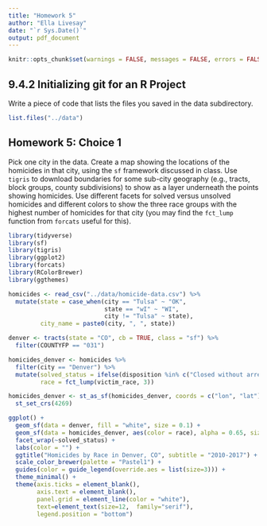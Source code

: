 ```yaml
---
title: "Homework 5"
author: "Ella Livesay"
date: "`r Sys.Date()`"
output: pdf_document
---
```



```r
knitr::opts_chunk$set(warnings = FALSE, messages = FALSE, errors = FALSE, include = TRUE)
```

## 9.4.2 Initializing git for an R Project

Write a piece of code that lists the files you saved in the data subdirectory.

```r
list.files("../data")
```

## Homework 5: Choice 1

Pick one city in the data. Create a map showing the locations of the homicides in that city, using the `sf` framework discussed in class. Use `tigris` to download boundaries for some sub-city geography (e.g., tracts, block groups, county subdivisions) to show as a layer underneath the points showing homicides. Use different facets for solved versus unsolved homicides and different colors to show the three race groups with the highest number of homicides for that city (you may find the `fct_lump` function from `forcats` useful for this).

```r
library(tidyverse)
library(sf)
library(tigris)
library(ggplot2)
library(forcats)
library(RColorBrewer)
library(ggthemes)
```


```r
homicides <- read_csv("../data/homicide-data.csv") %>%
  mutate(state = case_when(city == "Tulsa" ~ "OK",
                           state == "wI" ~ "WI",
                           city != "Tulsa" ~ state),
         city_name = paste0(city, ", ", state))

denver <- tracts(state = "CO", cb = TRUE, class = "sf") %>%
  filter(COUNTYFP == "031")
```

```r
homicides_denver <- homicides %>%
  filter(city == "Denver") %>%
  mutate(solved_status = ifelse(disposition %in% c("Closed without arrest", "Open/No arrest"),"Unsolved","Solved"),
         race = fct_lump(victim_race, 3)) 

homicides_denver <- st_as_sf(homicides_denver, coords = c("lon", "lat"))%>%
  st_set_crs(4269)
```

```r
ggplot() +
  geom_sf(data = denver, fill = "white", size = 0.1) +
  geom_sf(data = homicides_denver, aes(color = race), alpha = 0.65, size = 1, shape = 16) +
  facet_wrap(~solved_status) +
  labs(color = "") +
  ggtitle("Homicides by Race in Denver, CO", subtitle = "2010-2017") +
  scale_color_brewer(palette = "Pastel1") +
  guides(color = guide_legend(override.aes = list(size=3))) +
  theme_minimal() +
  theme(axis.ticks = element_blank(),
        axis.text = element_blank(),
        panel.grid = element_line(color = "white"),
        text=element_text(size=12,  family="serif"),
        legend.position = "bottom") 
```
